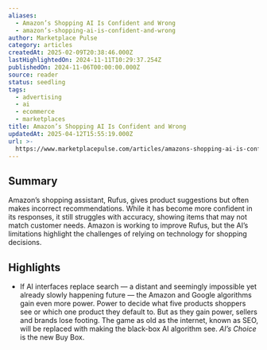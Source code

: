 ```yaml
---
aliases:
  - Amazon’s Shopping AI Is Confident and Wrong
  - amazon’s-shopping-ai-is-confident-and-wrong
author: Marketplace Pulse
category: articles
createdAt: 2025-02-09T20:38:46.000Z
lastHighlightedOn: 2024-11-11T10:29:37.254Z
publishedOn: 2024-11-06T00:00:00.000Z
source: reader
status: seedling
tags:
  - advertising
  - ai
  - ecommerce
  - marketplaces
title: Amazon’s Shopping AI Is Confident and Wrong
updatedAt: 2025-04-12T15:55:19.000Z
url: >-
  https://www.marketplacepulse.com/articles/amazons-shopping-ai-is-confidently-wrong
---
```

## Summary

Amazon’s shopping assistant, Rufus, gives product suggestions but often makes incorrect recommendations. While it has become more confident in its responses, it still struggles with accuracy, showing items that may not match customer needs. Amazon is working to improve Rufus, but the AI’s limitations highlight the challenges of relying on technology for shopping decisions.

## Highlights

- If AI interfaces replace search — a distant and seemingly impossible yet already slowly happening future — the Amazon and Google algorithms gain even more power. Power to decide what five products shoppers see or which one product they default to. But as they gain power, sellers and brands lose footing. The game as old as the internet, known as SEO, will be replaced with making the black-box AI algorithm see. _AI’s Choice_ is the new Buy Box.
